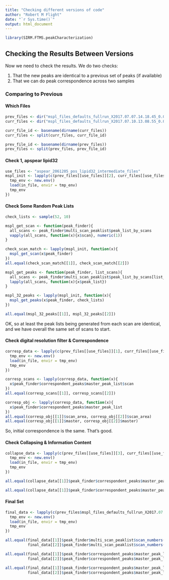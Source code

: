```yaml
---
title: "Checking different versions of code"
author: "Robert M Flight"
date: "`r Sys.time()`"
output: html_document
---
```


```r
library(SIRM.FTMS.peakCharacterization)
```


## Checking the Results Between Versions

Now we need to check the results. We do two checks:

1. That the new peaks are identical to a previous set of peaks (if available)
2. That we can do peak correspondence across two samples

### Comparing to Previous

#### Which Files

```r
prev_files <- dir("mspl_files_defaults_fullrun_X2017.07.07.14.18.45_0.0.183", full.names = TRUE, recursive = TRUE)
curr_files <- dir("mspl_files_defaults_fullrun_X2017.07.10.13.08.55_0.0.268", full.names = TRUE, recursive = TRUE)

curr_file_id <- basename(dirname(curr_files))
curr_files <- split(curr_files, curr_file_id)

prev_file_id <- basename(dirname(prev_files))
prev_files <- split(prev_files, prev_file_id)
```

#### Check 1, apspear lipid32

```r
use_files <- "aspear_2061205_pos_lipid32_intermediate_files"
mspl_init <- lapply(c(prev_files[[use_files]][2], curr_files[[use_files]][2]), function(in_file){
  tmp_env <- new.env()
  load(in_file, envir = tmp_env)
  tmp_env
})
```

#### Check Some Random Peak Lists

```r
check_lists <- sample(52, 10)

mspl_get_scan <- function(peak_finder){
  all_scans <- peak_finder$multi_scan_peaklist$peak_list_by_scans
  vapply(all_scans, function(x){x$scan}, numeric(1))
}

check_scan_match <- lapply(mspl_init, function(x){
  mspl_get_scan(x$peak_finder)
})
all.equal(check_scan_match[[1]], check_scan_match[[2]])

mspl_get_peaks <- function(peak_finder, list_scans){
  all_scans <- peak_finder$multi_scan_peaklist$peak_list_by_scans[list_scans]
  lapply(all_scans, function(x){x$peak_list})
}

mspl_32_peaks <- lapply(mspl_init, function(x){
  mspl_get_peaks(x$peak_finder, check_lists)
})

all.equal(mspl_32_peaks[[1]], mspl_32_peaks[[2]])
```

OK, so at least the peak lists being generated from each scan are identical, and we have overall the same set of scans to start.

#### Check digital resolution filter & Correspondence

```r
corresp_data <- lapply(c(prev_files[[use_files]][1], curr_files[[use_files]][1]), function(in_file){
  tmp_env <- new.env()
  load(in_file, envir = tmp_env)
  tmp_env
})
```

```r
corresp_scans <- lapply(corresp_data, function(x){
  x$peak_finder$correspondent_peaks$master_peak_list$scan
})
all.equal(corresp_scans[[1]], corresp_scans[[2]])

corresp_obj <- lapply(corresp_data, function(x){
  x$peak_finder$correspondent_peaks$master_peak_list
})
all.equal(corresp_obj[[1]]$scan_area, corresp_obj[[2]]$scan_area)
all.equal(corresp_obj[[1]]$master, corresp_obj[[2]]$master)
```

So, initial correspondence is the same. That's good.

#### Check Collapsing & Information Content

```r
collapse_data <- lapply(c(prev_files[[use_files]][3], curr_files[[use_files]][3]), function(in_file){
  tmp_env <- new.env()
  load(in_file, envir = tmp_env)
  tmp_env
})

all.equal(collapse_data[[1]]$peak_finder$correspondent_peaks$master_peak_list$master, collapse_data[[2]]$peak_finder$correspondent_peaks$master_peak_list$master)

all.equal(collapse_data[[1]]$peak_finder$correspondent_peaks$master_peak_list$scan_information_content, collapse_data[[2]]$peak_finder$correspondent_peaks$master_peak_list$scan_information_content)
```

#### Final Set

```r
final_data <- lapply(c(prev_files$mspl_files_defaults_fullrun_X2017.07.07.14.18.45_0.0.183[1], curr_files$mspl_files_defaults_fullrun_X2017.07.10.13.08.55_0.0.268[1]), function(in_file){
  tmp_env <- new.env()
  load(in_file, envir = tmp_env)
  tmp_env
})
```

```r
all.equal(final_data[[1]]$peak_finder$multi_scan_peaklist$scan_numbers(),
          final_data[[2]]$peak_finder$multi_scan_peaklist$scan_numbers())

all.equal(final_data[[1]]$peak_finder$correspondent_peaks$master_peak_list$normalization_factors,
          final_data[[2]]$peak_finder$correspondent_peaks$master_peak_list$normalization_factors)

all.equal(final_data[[1]]$peak_finder$correspondent_peaks$master_peak_list$master,
          final_data[[2]]$peak_finder$correspondent_peaks$master_peak_list$master)
```

